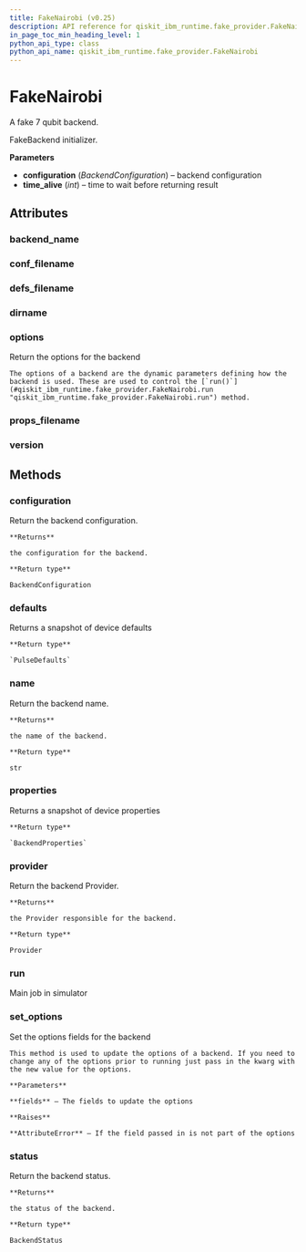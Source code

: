 ```yaml
---
title: FakeNairobi (v0.25)
description: API reference for qiskit_ibm_runtime.fake_provider.FakeNairobi in qiskit-ibm-runtime v0.25
in_page_toc_min_heading_level: 1
python_api_type: class
python_api_name: qiskit_ibm_runtime.fake_provider.FakeNairobi
---
```


# FakeNairobi

<Class id="qiskit_ibm_runtime.fake_provider.FakeNairobi" isDedicatedPage={true} github="https://github.com/Qiskit/qiskit-ibm-runtime/tree/stable/0.25/qiskit_ibm_runtime/fake_provider/backends/nairobi/fake_nairobi.py#L31-L38" signature="FakeNairobi" modifiers="class">
  A fake 7 qubit backend.

  FakeBackend initializer.

  **Parameters**

  *   **configuration** (*BackendConfiguration*) – backend configuration
  *   **time\_alive** (*int*) – time to wait before returning result

  ## Attributes

  ### backend\_name

  <Attribute id="qiskit_ibm_runtime.fake_provider.FakeNairobi.backend_name" attributeValue="'fake_nairobi'" />

  ### conf\_filename

  <Attribute id="qiskit_ibm_runtime.fake_provider.FakeNairobi.conf_filename" attributeValue="'conf_nairobi.json'" />

  ### defs\_filename

  <Attribute id="qiskit_ibm_runtime.fake_provider.FakeNairobi.defs_filename" attributeValue="'defs_nairobi.json'" />

  ### dirname

  <Attribute id="qiskit_ibm_runtime.fake_provider.FakeNairobi.dirname" attributeValue="'/home/runner/work/qiskit-ibm-runtime/qiskit-ibm-runtime/qiskit_ibm_runtime/fake_provider/backends/nairobi'" />

  ### options

  <Attribute id="qiskit_ibm_runtime.fake_provider.FakeNairobi.options">
    Return the options for the backend

    The options of a backend are the dynamic parameters defining how the backend is used. These are used to control the [`run()`](#qiskit_ibm_runtime.fake_provider.FakeNairobi.run "qiskit_ibm_runtime.fake_provider.FakeNairobi.run") method.
  </Attribute>

  ### props\_filename

  <Attribute id="qiskit_ibm_runtime.fake_provider.FakeNairobi.props_filename" attributeValue="'props_nairobi.json'" />

  ### version

  <Attribute id="qiskit_ibm_runtime.fake_provider.FakeNairobi.version" attributeValue="1" />

  ## Methods

  ### configuration

  <Function id="qiskit_ibm_runtime.fake_provider.FakeNairobi.configuration" signature="configuration()">
    Return the backend configuration.

    **Returns**

    the configuration for the backend.

    **Return type**

    BackendConfiguration
  </Function>

  ### defaults

  <Function id="qiskit_ibm_runtime.fake_provider.FakeNairobi.defaults" github="https://github.com/Qiskit/qiskit-ibm-runtime/tree/stable/0.25/qiskit_ibm_runtime/fake_provider/fake_pulse_backend.py#L29-L33" signature="defaults()">
    Returns a snapshot of device defaults

    **Return type**

    `PulseDefaults`
  </Function>

  ### name

  <Function id="qiskit_ibm_runtime.fake_provider.FakeNairobi.name" signature="name()">
    Return the backend name.

    **Returns**

    the name of the backend.

    **Return type**

    str
  </Function>

  ### properties

  <Function id="qiskit_ibm_runtime.fake_provider.FakeNairobi.properties" github="https://github.com/Qiskit/qiskit-ibm-runtime/tree/stable/0.25/qiskit_ibm_runtime/fake_provider/fake_qasm_backend.py#L44-L48" signature="properties()">
    Returns a snapshot of device properties

    **Return type**

    `BackendProperties`
  </Function>

  ### provider

  <Function id="qiskit_ibm_runtime.fake_provider.FakeNairobi.provider" signature="provider()">
    Return the backend Provider.

    **Returns**

    the Provider responsible for the backend.

    **Return type**

    Provider
  </Function>

  ### run

  <Function id="qiskit_ibm_runtime.fake_provider.FakeNairobi.run" github="https://github.com/Qiskit/qiskit-ibm-runtime/tree/stable/0.25/qiskit_ibm_runtime/fake_provider/fake_backend.py#L626-L657" signature="run(run_input, **kwargs)">
    Main job in simulator
  </Function>

  ### set\_options

  <Function id="qiskit_ibm_runtime.fake_provider.FakeNairobi.set_options" signature="set_options(**fields)">
    Set the options fields for the backend

    This method is used to update the options of a backend. If you need to change any of the options prior to running just pass in the kwarg with the new value for the options.

    **Parameters**

    **fields** – The fields to update the options

    **Raises**

    **AttributeError** – If the field passed in is not part of the options
  </Function>

  ### status

  <Function id="qiskit_ibm_runtime.fake_provider.FakeNairobi.status" signature="status()">
    Return the backend status.

    **Returns**

    the status of the backend.

    **Return type**

    BackendStatus
  </Function>
</Class>

